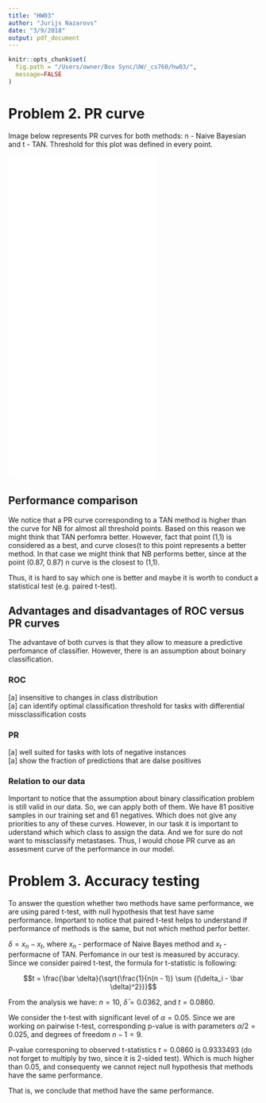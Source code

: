 ```yaml
---
title: "HW03"
author: "Jurijs Nazarovs"
date: "3/9/2018"
output: pdf_document
---
```

```r
knitr::opts_chunk$set(
  fig.path = "/Users/owner/Box Sync/UW/_cs760/hw03/",
  message=FALSE
)
```


# Problem 2. PR curve
Image below represents PR curves for both methods: n - Naive Bayesian and
t - TAN. Threshold for this plot was defined in every point.

![](pr.pdf){height=650px}\ 

## Performance comparison
We notice that a PR curve corresponding to a TAN method is higher than the
curve for NB for almost all threshold points. Based on this reason we might
think that TAN perfomra better. However, fact that point (1,1) is 
considered as a best, and curve closes(t to this point represents a
better method. In that case we might think that NB performs better, since 
at the point (0.87, 0.87) n curve is the closest to (1,1).

Thus, it is hard to say which one is better and maybe it is worth
to conduct a statistical test (e.g. paired t-test).

## Advantages and disadvantages of ROC versus PR curves  
The advantave of both curves is that they allow to measure a predictive
perfomance of classifier. However, there is an assumption about boinary
classification.

### ROC  
[a] insensitive to changes in class distribution  
[a] can identify optimal classification threshold for tasks with 
differential missclassification costs

### PR
[a] well suited for tasks with lots of negative instances  
[a] show the fraction of predictions that are dalse positives

### Relation to our data
Important to notice that the assumption about binary classification problem is still valid in our data. So, we can apply both of them. We have 81
positive samples in our training set and 61 negatives. Which does not 
give any priorities to any of these curves. However, in our task it is important to uderstand which which class to assign the data. And we for sure do not want to missclassify metastases. Thus, I would chose PR curve 
as an assesment curve of the performance in our model.

# Problem 3. Accuracy testing
To answer the question whether two methods have same performance, we are using pared t-test, with null hypothesis that test have same performance.
Important to notice that paired t-test helps to understand if performance
of methods is the same, but not which method perfor better.

$\delta = x_n - x_t$, where $x_n$ - performace of Naive Bayes method and 
$x_t$ - performacne of TAN. Perfomance in our test is measured by accuracy.
Since we consider paired t-test, the formula for t-statistic is following:

$$t = \frac{\bar \delta}{\sqrt{\frac{1}{n(n - 1)} \sum {(\delta_i - \bar \delta)^2}}}$$

From the analysis we have: $n = 10$, $\bar \delta = 0.0362$, and $t = 0.0860$. 

We consider the t-test with significant level of $\alpha = 0.05$. 
Since we are working on pairwise t-test, corresponding p-value is with 
parameters $\alpha/2 = 0.025$, and degrees of freedom $n - 1 = 9$.

P-value corresponing to observed t-statistics $t = 0.0860$ is 0.9333493 (do not forget to multiply by two, since it is 2-sided test).
Which is much higher than 0.05, and consequenty we cannot reject null
hypothesis that methods have the same performance.

That is, we conclude that method have the same performance.


